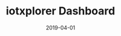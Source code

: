---
title: iotxplorer Dashboard
category: Project
status: publish
date: 2019-04-01
slug: A live block explorer and historical dashboard of $IOTX price performance
website: https://iotxplorer.io/
twitter: https://twitter.com/iotxplorer
logo: /img/iotxplorer Dashboard.png
featured_img: https://wp.gcap1.iotex.io/wp-content/uploads/2020/09/iotxplorer-header.png
telegram: https://t.me/iotxplorer
---